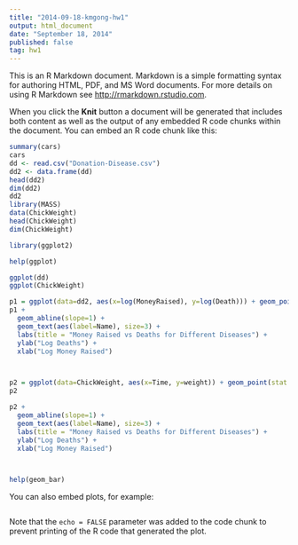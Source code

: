 ```yaml
---
title: "2014-09-18-kmgong-hw1"
output: html_document
date: "September 18, 2014"
published: false
tag: hw1
---
```


This is an R Markdown document. Markdown is a simple formatting syntax for authoring HTML, PDF, and MS Word documents. For more details on using R Markdown see <http://rmarkdown.rstudio.com>.

When you click the **Knit** button a document will be generated that includes both content as well as the output of any embedded R code chunks within the document. You can embed an R code chunk like this:

```r
summary(cars)
cars
dd <- read.csv("Donation-Disease.csv")
dd2 <- data.frame(dd)
head(dd2)
dim(dd2)
dd2
library(MASS)
data(ChickWeight)
head(ChickWeight)
dim(ChickWeight)

library(ggplot2)

help(ggplot)

ggplot(dd)
ggplot(ChickWeight)

p1 = ggplot(data=dd2, aes(x=log(MoneyRaised), y=log(Death))) + geom_point(stat = "identity")
p1 + 
  geom_abline(slope=1) +
  geom_text(aes(label=Name), size=3) +
  labs(title = "Money Raised vs Deaths for Different Diseases") +
  ylab("Log Deaths") +
  xlab("Log Money Raised")



p2 = ggplot(data=ChickWeight, aes(x=Time, y=weight)) + geom_point(stat = "identity")
p2

p2 + 
  geom_abline(slope=1) +
  geom_text(aes(label=Name), size=3) +
  labs(title = "Money Raised vs Deaths for Different Diseases") +
  ylab("Log Deaths") +
  xlab("Log Money Raised")



help(geom_bar)


```

You can also embed plots, for example:

```r

```

Note that the `echo = FALSE` parameter was added to the code chunk to prevent printing of the R code that generated the plot.
